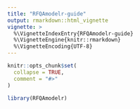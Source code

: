 ```yaml
---
title: "RFQAmodelr-guide"
output: rmarkdown::html_vignette
vignette: >
  %\VignetteIndexEntry{RFQAmodelr-guide}
  %\VignetteEngine{knitr::rmarkdown}
  %\VignetteEncoding{UTF-8}
---
```


```r
knitr::opts_chunk$set(
  collapse = TRUE,
  comment = "#>"
)
```

```r
library(RFQAmodelr)
```
